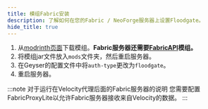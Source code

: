 ```yaml
---
title: 模组Fabric安装
description: 了解如何在您的Fabric / NeoForge服务器上设置Floodgate。
hide_title: true
---
```


1. 从[modrinth页面](https://modrinth.com/mod/floodgate)下载模组。**Fabric服务器还需要[FabricAPI](https://modrinth.com/mod/fabric-api)模组。**
2. 将模组jar文件放入`mods`文件夹，然后重启服务器。
3. 在Geyser的配置文件中将`auth-type`更改为`floodgate`。
4. 重启服务器。


:::note 对于运行在Velocity代理后面的Fabric服务器的说明
您需要配置FabricProxyLite以允许Fabric服务器接收来自Velocity的数据。
:::